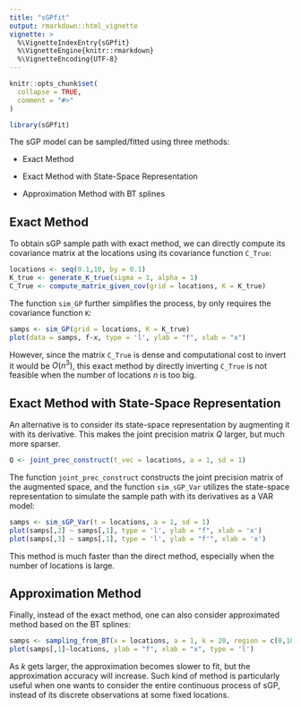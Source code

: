 ```yaml
---
title: "sGPfit"
output: rmarkdown::html_vignette
vignette: >
  %\VignetteIndexEntry{sGPfit}
  %\VignetteEngine{knitr::rmarkdown}
  %\VignetteEncoding{UTF-8}
---
```


```r
knitr::opts_chunk$set(
  collapse = TRUE,
  comment = "#>"
)
```

```r
library(sGPfit)
```


The sGP model can be sampled/fitted using three methods:

- Exact Method

- Exact Method with State-Space Representation

- Approximation Method with BT splines

## Exact Method

To obtain sGP sample path with exact method, we can directly compute its covariance matrix at the locations using its covariance function `C_True`:

```r
locations <- seq(0.1,10, by = 0.1)
K_true <- generate_K_true(sigma = 1, alpha = 1)
C_True <- compute_matrix_given_cov(grid = locations, K = K_true)
```

The function `sim_GP` further simplifies the process, by only requires the covariance function `K`:
```r
samps <- sim_GP(grid = locations, K = K_true)
plot(data = samps, f~x, type = 'l', ylab = "f", xlab = "x")
```

However, since the matrix `C_True` is dense and computational cost to invert it would be $O(n^3)$, this exact method by directly inverting `C_True` is not feasible when the number of locations $n$ is too big.


## Exact Method with State-Space Representation

An alternative is to consider its state-space representation by augmenting it with its derivative. This makes the joint precision matrix $Q$ larger, but much more sparser.

```r
Q <- joint_prec_construct(t_vec = locations, a = 1, sd = 1)
```


The function `joint_prec_construct` constructs the joint precision matrix of the augmented space, and the function `sim_sGP_Var` utilizes the state-space representation to simulate the sample path with its derivatives as a VAR model:

```r
samps <- sim_sGP_Var(t = locations, a = 1, sd = 1)
plot(samps[,2] ~ samps[,1], type = 'l', ylab = "f", xlab = 'x')
plot(samps[,3] ~ samps[,1], type = 'l', ylab = "f'", xlab = 'x')
```


This method is much faster than the direct method, especially when the number of locations is large.



## Approximation Method

Finally, instead of the exact method, one can also consider approximated method based on the BT splines:

```r
samps <- sampling_from_BT(x = locations, a = 1, k = 20, region = c(0,10), n = 1)
plot(samps[,1]~locations, ylab = "f", xlab = "x", type = 'l')
```

As $k$ gets larger, the approximation becomes slower to fit, but the approximation accuracy will increase. Such kind of method is particularly useful when one wants to consider the entire continuous process of sGP, instead of its discrete observations at some fixed locations.
